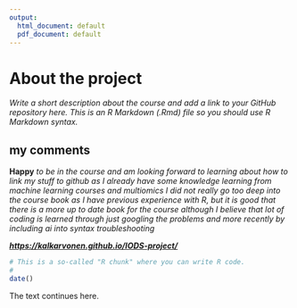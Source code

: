 ```yaml
---
output:
  html_document: default
  pdf_document: default
---
```


# About the project

*Write a short description about the course and add a link to your GitHub repository here. This is an R Markdown (.Rmd) file so you should use R Markdown syntax.*

## my comments

**Happy** *to be in the course and am looking forward to learning about how to link my stuff to github as I already have some knowledge learning from machine learning courses and multiomics* *I did not really go too deep into the course book as I have previous experience with R, but it is good that there is a more up to date book for the course although I believe that lot of coding is learned through just googling the problems and more recently by including ai into syntax troubleshooting*

[***https://kalkarvonen.github.io/IODS-project/***](https://kalkarvonen.github.io/IODS-project/){.uri}

```r
# This is a so-called "R chunk" where you can write R code.
#
date()
```

The text continues here.
